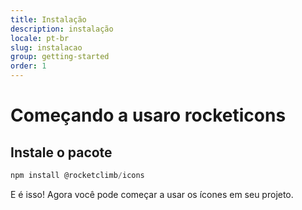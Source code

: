 ```yaml
---
title: Instalação
description: instalação
locale: pt-br
slug: instalacao
group: getting-started
order: 1
---
```


# Começando a usaro <span className="font-light">rocket</span><span className="font-semibold">icons</span>

## Instale o pacote

```javascript
npm install @rocketclimb/icons
```

E é isso! Agora você pode começar a usar os ícones em seu projeto.
